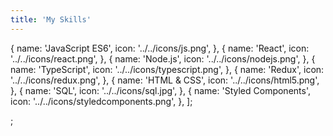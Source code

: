 ```yaml
---
title: 'My Skills'
---
```


  {
    name: 'JavaScript ES6',
    icon: '../../icons/js.png',
  },
  {
    name: 'React',
    icon: '../../icons/react.png',
  },
  {
    name: 'Node.js',
    icon: '../../icons/nodejs.png',
  },
  {
    name: 'TypeScript',
    icon: '../../icons/typescript.png',
  },
  {
    name: 'Redux',
    icon: '../../icons/redux.png',
  },
  {
    name: 'HTML & CSS',
    icon: '../../icons/html5.png',
  },
  {
    name: 'SQL',
    icon: '../../icons/sql.jpg',
  },
  {
    name: 'Styled Components',
    icon: '../../icons/styledcomponents.png',
  },
];

;
